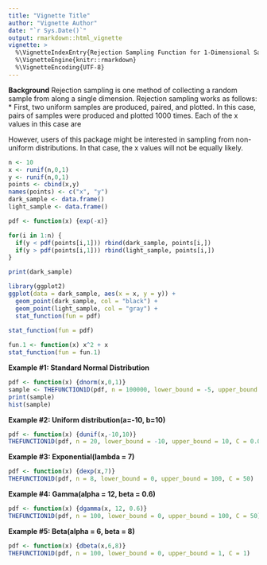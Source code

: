 ```yaml
---
title: "Vignette Title"
author: "Vignette Author"
date: "`r Sys.Date()`"
output: rmarkdown::html_vignette
vignette: >
  %\VignetteIndexEntry{Rejection Sampling Function for 1-Dimensional Samples}
  %\VignetteEngine{knitr::rmarkdown}
  %\VignetteEncoding{UTF-8}
---
```


**Background** 
Rejection sampling is one method of collecting a random sample from along a single dimension.  Rejection sampling works as follows: 
* First, two uniform samples are produced, paired, and plotted.  In this case, pairs of samples were produced and plotted 1000 times.  Each of the x values in this case are 

However, users of this package might be interested in sampling from non-uniform distributions.  In that case, the x values will not be equally likely.  


```r
n <- 10
x <- runif(n,0,1)
y <- runif(n,0,1)
points <- cbind(x,y)
names(points) <- c("x", "y")
dark_sample <- data.frame()
light_sample <- data.frame()

pdf <- function(x) {exp(-x)}

for(i in 1:n) {
  if(y < pdf(points[i,1])) rbind(dark_sample, points[i,])
  if(y > pdf(points[i,1])) rbind(light_sample, points[i,])
}

print(dark_sample)

library(ggplot2)
ggplot(data = dark_sample, aes(x = x, y = y)) +
  geom_point(dark_sample, col = "black") +
  geom_point(light_sample, col = "gray") +
  stat_function(fun = pdf)
  
stat_function(fun = pdf)

fun.1 <- function(x) x^2 + x
stat_function(fun = fun.1)
```


**Example #1: Standard Normal Distribution**
```r
pdf <- function(x) {dnorm(x,0,1)}
sample <- THEFUNCTION1D(pdf, n = 100000, lower_bound = -5, upper_bound = 5, C = 0.4)
print(sample)
hist(sample)
```


**Example #2: Uniform distribution(a=-10, b=10)**
```r
pdf <- function(x) {dunif(x,-10,10)}
THEFUNCTION1D(pdf, n = 20, lower_bound = -10, upper_bound = 10, C = 0.06)
```

**Example #3: Exponential(lambda = 7)**
```r
pdf <- function(x) {dexp(x,7)}
THEFUNCTION1D(pdf, n = 8, lower_bound = 0, upper_bound = 100, C = 50)
```


**Example #4: Gamma(alpha = 12, beta = 0.6)**
```r
pdf <- function(x) {dgamma(x, 12, 0.6)}
THEFUNCTION1D(pdf, n = 100, lower_bound = 0, upper_bound = 100, C = 50)
```

**Example #5: Beta(alpha = 6, beta = 8)**
```r
pdf <- function(x) {dbeta(x,6,8)}
THEFUNCTION1D(pdf, n = 100, lower_bound = 0, upper_bound = 1, C = 1)
```


